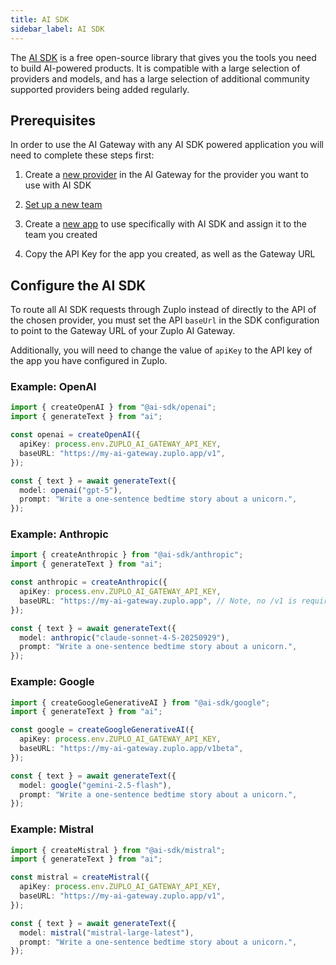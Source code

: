```yaml
---
title: AI SDK
sidebar_label: AI SDK
---
```


The [AI SDK](https://ai-sdk.dev/) is a free open-source library that gives you
the tools you need to build AI-powered products. It is compatible with a large
selection of providers and models, and has a large selection of additional
community supported providers being added regularly.

## Prerequisites

In order to use the AI Gateway with any AI SDK powered application you will need
to complete these steps first:

<Stepper>

1. Create a [new provider](/ai-gateway/managing-providers) in the AI Gateway for
   the provider you want to use with AI SDK

2. [Set up a new team](/ai-gateway/managing-teams)

3. Create a [new app](/ai-gateway/managing-apps) to use specifically with AI SDK
   and assign it to the team you created

4. Copy the API Key for the app you created, as well as the Gateway URL

</Stepper>

## Configure the AI SDK

To route all AI SDK requests through Zuplo instead of directly to the API of the
chosen provider, you must set the API `baseUrl` in the SDK configuration to
point to the Gateway URL of your Zuplo AI Gateway.

Additionally, you will need to change the value of `apiKey` to the API key of
the app you have configured in Zuplo.

### Example: OpenAI

```typescript
import { createOpenAI } from "@ai-sdk/openai";
import { generateText } from "ai";

const openai = createOpenAI({
  apiKey: process.env.ZUPLO_AI_GATEWAY_API_KEY,
  baseURL: "https://my-ai-gateway.zuplo.app/v1",
});

const { text } = await generateText({
  model: openai("gpt-5"),
  prompt: "Write a one-sentence bedtime story about a unicorn.",
});
```

### Example: Anthropic

```typescript
import { createAnthropic } from "@ai-sdk/anthropic";
import { generateText } from "ai";

const anthropic = createAnthropic({
  apiKey: process.env.ZUPLO_AI_GATEWAY_API_KEY,
  baseURL: "https://my-ai-gateway.zuplo.app", // Note, no /v1 is required here
});

const { text } = await generateText({
  model: anthropic("claude-sonnet-4-5-20250929"),
  prompt: "Write a one-sentence bedtime story about a unicorn.",
});
```

### Example: Google

```typescript
import { createGoogleGenerativeAI } from "@ai-sdk/google";
import { generateText } from "ai";

const google = createGoogleGenerativeAI({
  apiKey: process.env.ZUPLO_AI_GATEWAY_API_KEY,
  baseURL: "https://my-ai-gateway.zuplo.app/v1beta",
});

const { text } = await generateText({
  model: google("gemini-2.5-flash"),
  prompt: "Write a one-sentence bedtime story about a unicorn.",
});
```

### Example: Mistral

```typescript
import { createMistral } from "@ai-sdk/mistral";
import { generateText } from "ai";

const mistral = createMistral({
  apiKey: process.env.ZUPLO_AI_GATEWAY_API_KEY,
  baseURL: "https://my-ai-gateway.zuplo.app/v1",
});

const { text } = await generateText({
  model: mistral("mistral-large-latest"),
  prompt: "Write a one-sentence bedtime story about a unicorn.",
});
```
